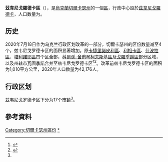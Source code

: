 {{NoteTA
|1=zh-cn:切尔卡瑟;zh-hk:切爾卡瑟;zh-tw:車卡夕
}}
{{Infobox settlement
| name                    = 兹韦尼戈罗德卡区
| native_name             = Звенигородський район
| native_name_lang        = uk
| settlement_type         = [[区_(乌克兰)|区]]
| image_skyline           = 
| image_caption           = 
| image_flag              = Flag of Zvenyhorodskiy Raion in Cherkasy Oblast (reverse).png
| flag_size               = 115px
| image_shield            = Zvenyhorodskiy rayon gerb.png
| shield_size             = 75px
| image_map               = Zvenigorodskiy rayon 2020.svg
| map_caption             = 兹韦尼戈罗德卡区在切爾卡瑟州的位置
| subdivision_type        = [[世界政區索引|国家]]
| subdivision_name        = {{UKR}}
| subdivision_type1       = [[州_(烏克蘭)|州]]
| subdivision_name1       = [[切爾卡瑟州|切爾卡瑟州]]
| established_title       = 建立
| established_date        = 
| seat_type               = 行政中心
| seat                    = [[茲韋尼戈羅德卡|茲韋尼戈羅德卡]]
| parts_type              = 辖区
| parts_style             = coll
| parts                   = 17个[[烏克蘭市鎮|市镇]]<ref name="Ostapenko">{{Cite book |url=https://www.minregion.gov.ua/wp-content/uploads/2020/10/atlas_novogo_atu_2020.pdf |date=2020 |publisher=Міністерство розвитку громад та територій України; Товариство дослідників України |editor-last=Остапенко |editor-first=Павло |edition=2nd |location=Київ |language=uk |script-title=uk:Атлас адміністративно-територіального устрою України: Новий районний поділ та територіальні громади: 2020}}</ref>
| p1                      =
| government_footnotes    = 
| leader_party            = 
| leader_title            = 
| leader_name             = 
| unit_pref               = Metric
| area_footnotes          = 
| area_note               = 
| area_total_km2          = 
| population_as_of        = 2021年
| population_footnotes    = <ref name="ua2021estimate"/>
| population_total        = 197,509
| population_density_km2  = auto
| population_note         = 
| timezone1               = 
| utc_offset1             = 
| timezone1_DST           = 
| utc_offset1_DST         = 
| postal_code_type        = 邮政编码
| postal_code             = 
| area_code_type          = 
| area_code               = 
| iso_code                = 
| website                 = 
| footnotes               = 
}}
'''茲韋尼戈羅德卡區'''（{{lang-uk|Звенигородський район}}），是[[烏克蘭|烏克蘭]][[切爾卡瑟州|切爾卡瑟州]]的一個[[区_(乌克兰)|區]]，行政中心設於[[茲韋尼戈羅德卡|茲韋尼戈羅德卡]]，人口数量为{{Ua-pop-est2021|197,509人}}。

== 历史 ==
{{Stack|[[File:Zvenygorodskyi-Raion.png|thumb]]}}
2020年7月18日作为乌克兰行政区划改革的一部分，切爾卡瑟州的区份数量减至4个，兹韦尼戈罗德卡区的面积显著增加。原[[卡捷里諾皮利區|卡捷里諾皮利區]]、[[利相卡區|利相卡區]]、[[什波拉區|什波拉區]]、[[塔利諾耶區|塔利諾耶區]]四个区全部，[[科爾孫-舍甫琴柯夫斯基區|科爾孫-舍甫琴柯夫斯基區]]及[[戈羅季謝區_(烏克蘭)|戈羅季謝區]]部分区域，以及州辖市[[瓦圖季諾|瓦圖季諾]]合并至兹韦尼戈罗德卡区<ref>{{Cite news |date=2020-07-18 |title=Про утворення та ліквідацію районів. Постанова Верховної Ради України № 807-ІХ. |language=uk |url=http://www.golos.com.ua/article/333466 |access-date=2020-10-03 |website=Голос України}}</ref><ref name="2020_reform_maps">{{Cite web |date=2020-07-17 |title=Нові райони: карти + склад |url=https://www.minregion.gov.ua/press/news/novi-rajony-karty-sklad/ |access-date=2022-04-15 |language=uk |website=Міністерство розвитку громад та територій України}}</ref>。改革前兹韦尼戈罗德卡区的面积为1,010平方公里，2020年人口数量为42,176人。

== 行政区划 ==
兹韦尼戈罗德卡区下分为17个[[烏克蘭市鎮|市镇]]<ref name="Ostapenko"/>。

==參考資料==
{{Reflist}}

{{DEFAULTSORT:Звенигородський район}}
[[Category:切爾卡瑟州區份|Category:切爾卡瑟州區份]]
[[Category:茲韋尼戈羅德卡區|*]]